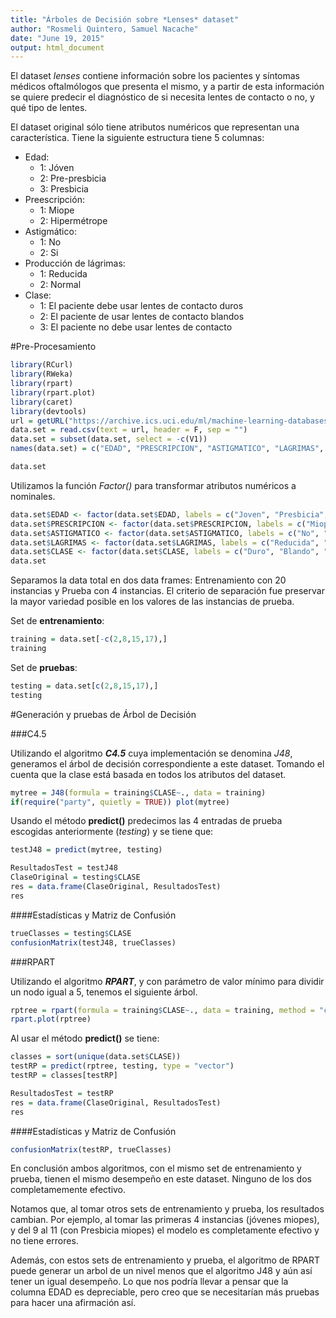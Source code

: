 ```yaml
---
title: "Árboles de Decisión sobre *Lenses* dataset"
author: "Rosmeli Quintero, Samuel Nacache"
date: "June 19, 2015"
output: html_document
---
```

El dataset *lenses* contiene información sobre los pacientes y síntomas médicos oftalmólogos que presenta el mismo, y a partir de esta información se quiere predecir el diagnóstico de si necesita lentes de contacto o no, y qué tipo de lentes.

El dataset original sólo tiene atributos numéricos que representan una característica. Tiene la siguiente estructura tiene 5 columnas:  

* Edad:
    + 1: Jóven
    + 2: Pre-presbicia
    + 3: Presbicia
* Preescripción:
    + 1: Miope
    + 2: Hipermétrope
* Astigmático:
    + 1: No
    + 2: Si
* Producción de lágrimas:
    + 1: Reducida
    + 2: Normal
* Clase:
    + 1: El paciente debe usar lentes de contacto duros
    + 2: El paciente de usar lentes de contacto blandos
    + 3: El paciente no debe usar lentes de contacto

#Pre-Procesamiento

```r
library(RCurl)
library(RWeka)
library(rpart)
library(rpart.plot)
library(caret)
library(devtools)
url = getURL("https://archive.ics.uci.edu/ml/machine-learning-databases/lenses/lenses.data",ssl.verifypeer=0L, followlocation=1L)
data.set = read.csv(text = url, header = F, sep = "")
data.set = subset(data.set, select = -c(V1))
names(data.set) = c("EDAD", "PRESCRIPCION", "ASTIGMATICO", "LAGRIMAS", "CLASE")

```
```r
data.set

```

Utilizamos la función *Factor()* para transformar atributos numéricos a nominales.  

```r
data.set$EDAD <- factor(data.set$EDAD, labels = c("Joven", "Presbicia", "PrePresbicia"))
data.set$PRESCRIPCION <- factor(data.set$PRESCRIPCION, labels = c("Miope", "Hipermetrope"))
data.set$ASTIGMATICO <- factor(data.set$ASTIGMATICO, labels = c("No", "Si"))
data.set$LAGRIMAS <- factor(data.set$LAGRIMAS, labels = c("Reducida", "Normal"))
data.set$CLASE <- factor(data.set$CLASE, labels = c("Duro", "Blando", "Ninguno"))
data.set

```

Separamos la data total en dos data frames: Entrenamiento con 20 instancias y Prueba con 4 instancias. El criterio de separación fue preservar la mayor variedad posible en los valores de las instancias de prueba.  

Set de **entrenamiento**:
```r
training = data.set[-c(2,8,15,17),]
training

```

Set de **pruebas**:
```r
testing = data.set[c(2,8,15,17),]
testing

```

#Generación y pruebas de Árbol de Decisión

###C4.5

Utilizando el algoritmo **_C4.5_** cuya implementación se denomina *J48*, generamos el árbol de decisión correspondiente a este dataset. Tomando el cuenta que la clase está basada en todos los atributos del dataset.  

```r
mytree = J48(formula = training$CLASE~., data = training)
if(require("party", quietly = TRUE)) plot(mytree)

```

Usando el método **predict()** predecimos las 4 entradas de prueba escogidas anteriormente (_testing_) y se tiene que:  


```r
testJ48 = predict(mytree, testing)

```


```r
ResultadosTest = testJ48
ClaseOriginal = testing$CLASE
res = data.frame(ClaseOriginal, ResultadosTest)
res

```

####Estadísticas y Matriz de Confusión

```r
trueClasses = testing$CLASE
confusionMatrix(testJ48, trueClasses)

```


###RPART

Utilizando el algoritmo **_RPART_**, y con parámetro de valor mínimo para dividir un nodo igual a 5, tenemos el siguiente árbol.  

```r
rptree = rpart(formula = training$CLASE~., data = training, method = "class", control=rpart.control(minsplit=5, cp=0.001))
rpart.plot(rptree)

```

Al usar el método **predict()** se tiene:

```r
classes = sort(unique(data.set$CLASE))
testRP = predict(rptree, testing, type = "vector")
testRP = classes[testRP]

```

```r
ResultadosTest = testRP
res = data.frame(ClaseOriginal, ResultadosTest)
res

```

####Estadísticas y Matriz de Confusión

```r
confusionMatrix(testRP, trueClasses)

```
  
  
En conclusión ambos algoritmos, con el mismo set de entrenamiento y prueba, tienen el mismo desempeño en este dataset. Ninguno de los dos completamemente efectivo. 

Notamos que, al tomar otros sets de entrenamiento y prueba, los resultados cambian. Por ejemplo, al tomar las primeras 4 instancias (jóvenes miopes), y del 9 al 11 (con Presbicia miopes) el modelo es completamente efectivo y no tiene errores. 

Además, con estos sets de entrenamiento y prueba, el algoritmo de RPART puede generar un arbol de un nivel menos que el algoritmo J48 y aún así tener un igual desempeño. Lo que nos podría llevar a pensar que la columna EDAD es depreciable, pero creo que se necesitarían más pruebas para hacer una afirmación así. 












